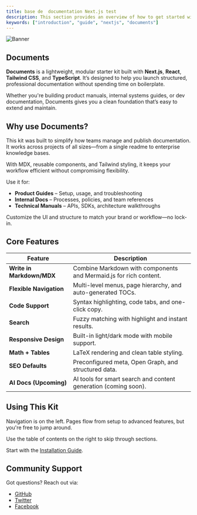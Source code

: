 ```yaml
---
title: base de  documentation Next.js test
description: This section provides an overview of how to get started with the Documents, Next.js Document Starter Kit.
keywords: ["introduction", "guide", "nextjs", "documents"]
---
```


![Banner](/images/banner.png "Documents")

## Documents

**Documents** is a lightweight, modular starter kit built with **Next.js**, **React**, **Tailwind CSS**, and **TypeScript**. It’s designed to help you 
launch structured, professional documentation without spending time on boilerplate.

Whether you're building product manuals, internal systems guides, or dev documentation, Documents gives you a clean foundation that’s easy to 
extend and maintain.

<CardGrid>
  <Card
    subtitle="Instructions"
    title="Installation"
    description="Follow the quick start guide to install Documents and get up and running."
    href="/docs/basic-setup/installation"
  />
  <Card
    subtitle="Setup"
    title="Site Settings"
    description="Configure your project layout, metadata, and SEO preferences."
    href="/docs/basic-setup/setup"
  />
  <Card
    subtitle="Support"
    title="project 404"
    description="Backed by Australia's leading branding, marketing, and development studio."
    href="https://rubixstudios.com.au"
    external={true}
  />
</CardGrid>

## Why use Documents?

This kit was built to simplify how teams manage and publish documentation. It works across projects of all sizes—from a single 
readme to enterprise knowledge bases.

With MDX, reusable components, and Tailwind styling, it keeps your workflow efficient without compromising flexibility.

Use it for:

- **Product Guides** – Setup, usage, and troubleshooting
- **Internal Docs** – Processes, policies, and team references
- **Technical Manuals** – APIs, SDKs, architecture walkthroughs

Customize the UI and structure to match your brand or workflow—no lock-in.

## Core Features

| Feature                              | Description                                                                 |
| ------------------------------------ | --------------------------------------------------------------------------- |
| **Write in Markdown/MDX**            | Combine Markdown with components and Mermaid.js for rich content.           |
| **Flexible Navigation**              | Multi-level menus, page hierarchy, and auto-generated TOCs.                 |
| **Code Support**                     | Syntax highlighting, code tabs, and one-click copy.                         |
| **Search**                           | Fuzzy matching with highlight and instant results.                          |
| **Responsive Design**                | Built-in light/dark mode with mobile support.                               |
| **Math + Tables**                    | LaTeX rendering and clean table styling.                                    |
| **SEO Defaults**                     | Preconfigured meta, Open Graph, and structured data.                        |
| **AI Docs (Upcoming)**               | AI tools for smart search and content generation (coming soon).             |

## Using This Kit

Navigation is on the left. Pages flow from setup to advanced features, but you're free to jump around.

Use the table of contents on the right to skip through sections.

Start with the [Installation Guide](/docs/basic-setup/installation).

## Community Support

Got questions? Reach out via:

- [GitHub](https://github.com/rubixvi/rubix-documents)
- [Twitter](https://x.com/rubixstory)
- [Facebook](https://www.facebook.com/rubixstudios)
